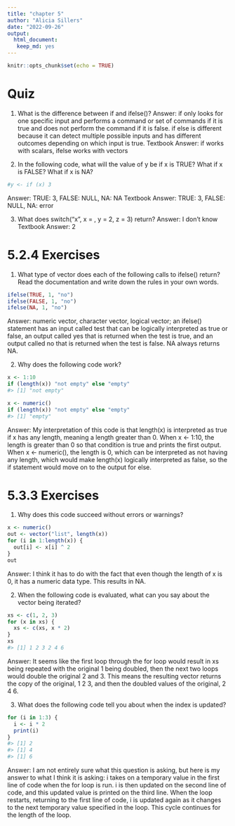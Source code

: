 ```yaml
---
title: "chapter 5"
author: "Alicia Sillers"
date: "2022-09-26"
output: 
  html_document:
   keep_md: yes
---
```


```r
knitr::opts_chunk$set(echo = TRUE)
```

# Quiz

1. What is the difference between if and ifelse()?
Answer: if only looks for one specific input and performs a command or set of commands if it is true and does not perform the command if it is false. if else is different because it can detect multiple possible inputs and has different outcomes depending on which input is true. 
Textbook Answer: if works with scalars, ifelse works with vectors

2. In the following code, what will the value of y be if x is TRUE? What if x is FALSE? What if x is NA?
```r
#y <- if (x) 3
```
Answer: TRUE: 3, FALSE: NULL, NA: NA
Textbook Answer: TRUE: 3, FALSE: NULL, NA: error

3. What does switch("x", x = , y = 2, z = 3) return?
Answer: I don't know
Textbook Answer: 2

# 5.2.4 Exercises

1. What type of vector does each of the following calls to ifelse() return? Read the documentation and write down the rules in your own words.
```r
ifelse(TRUE, 1, "no")
ifelse(FALSE, 1, "no")
ifelse(NA, 1, "no")
```
Answer: numeric vector, character vector, logical vector; an ifelse() statement has an input called test that can be logically interpreted as true or false, an output called yes that is returned when the test is true, and an output called no that is returned when the test is false. NA always returns NA. 

2. Why does the following code work?
```r
x <- 1:10
if (length(x)) "not empty" else "empty"
#> [1] "not empty"

x <- numeric()
if (length(x)) "not empty" else "empty"
#> [1] "empty"
```
Answer: My interpretation of this code is that length(x) is interpreted as true if x has any length, meaning a length greater than 0. When x <- 1:10, the length is greater than 0 so that condition is true and prints the first output. When x <- numeric(), the length is 0, which can be interpreted as not having any length, which would make length(x) logically interpreted as false, so the if statement would move on to the output for else. 

# 5.3.3 Exercises

1. Why does this code succeed without errors or warnings?
```r
x <- numeric()
out <- vector("list", length(x))
for (i in 1:length(x)) {
  out[i] <- x[i] ^ 2
}
out
```
Answer: I think it has to do with the fact that even though the length of x is 0, it has a numeric data type. This results in NA.

2. When the following code is evaluated, what can you say about the vector being iterated?
```r
xs <- c(1, 2, 3)
for (x in xs) {
  xs <- c(xs, x * 2)
}
xs
#> [1] 1 2 3 2 4 6
```
Answer: It seems like the first loop through the for loop would result in xs being repeated with the original 1 being doubled, then the next two loops would double the original 2 and 3. This means the resulting vector returns the copy of the original, 1 2 3, and then the doubled values of the original, 2 4 6. 

3. What does the following code tell you about when the index is updated?
```r
for (i in 1:3) {
  i <- i * 2
  print(i) 
}
#> [1] 2
#> [1] 4
#> [1] 6
```
Answer: I am not entirely sure what this question is asking, but here is my answer to what I think it is asking: i takes on a temporary value in the first line of code when the for loop is run. i is then updated on the second line of code, and this updated value is printed on the third line. When the loop restarts, returning to the first line of code, i is updated again as it changes to the next temporary value specified in the loop. This cycle continues for the length of the loop. 
